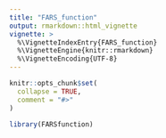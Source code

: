 ```yaml
---
title: "FARS_function"
output: rmarkdown::html_vignette
vignette: >
  %\VignetteIndexEntry{FARS_function}
  %\VignetteEngine{knitr::rmarkdown}
  %\VignetteEncoding{UTF-8}
---
```


```r
knitr::opts_chunk$set(
  collapse = TRUE,
  comment = "#>"
)
```

```r
library(FARSfunction)
```

